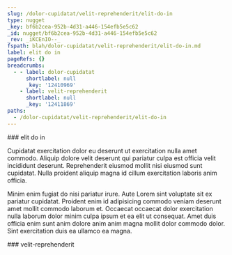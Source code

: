 ```yaml
---
slug: /dolor-cupidatat/velit-reprehenderit/elit-do-in
type: nugget
_key: bf6b2cea-952b-4d31-a446-154efb5e5c62
_id: nugget/bf6b2cea-952b-4d31-a446-154efb5e5c62
_rev: _iKCEnIO--_
fspath: blah/dolor-cupidatat/velit-reprehenderit/elit-do-in.md
label: elit do in
pageRefs: {}
breadcrumbs:
  - - label: dolor-cupidatat
      shortlabel: null
      _key: '12410969'
    - label: velit-reprehenderit
      shortlabel: null
      _key: '12411869'
paths:
  - /dolor-cupidatat/velit-reprehenderit/elit-do-in
---
```


<NuggetArea>
<Nugget slug="/dolor-cupidatat/velit-reprehenderit/elit-do-in" type="nugget" _key="bf6b2cea-952b-4d31-a446-154efb5e5c62" _id="nugget/bf6b2cea-952b-4d31-a446-154efb5e5c62" _rev="_iKCEnIO--_" fspath="blah/dolor-cupidatat/velit-reprehenderit/elit-do-in.md" label="elit do in" paths="/dolor-cupidatat/velit-reprehenderit/elit-do-in">
<NuggetBody>
### elit do in

Cupidatat exercitation dolor eu deserunt ut exercitation nulla amet commodo. Aliquip dolore velit deserunt qui pariatur culpa est officia velit incididunt deserunt. Reprehenderit eiusmod mollit nisi eiusmod sunt cupidatat. Nulla proident aliquip magna id cillum exercitation laboris anim officia.

Minim enim fugiat do nisi pariatur irure. Aute Lorem sint voluptate sit ex pariatur cupidatat. Proident enim id adipisicing commodo veniam deserunt amet mollit commodo laborum et. Occaecat occaecat dolor exercitation nulla laborum dolor minim culpa ipsum et ea elit ut consequat. Amet duis officia enim sunt anim dolore anim anim magna mollit dolor commodo dolor. Sint exercitation duis ea ullamco ea magna.

</NuggetBody>
<Breadcrumbs>
<Crumbs>
<Crumb _key="12410969" label="dolor-cupidatat" /><Crumb _key="12411869" label="velit-reprehenderit" />
</Crumbs>
</Breadcrumbs>
</Nugget>

<NuggetsInbound>
</NuggetsInbound>
<NuggetsOutbound>
</NuggetsOutbound>
</NuggetArea>
<PassagesInbound>
<Passage direction="inbound" type="passage" _key="12411869" _id="passage/12411869" _rev="_iKCEnH2--A" label="velit-reprehenderit" passage="velit-reprehenderit" fspath="blah/dolor-cupidatat/velit-reprehenderit" paths="/dolor-cupidatat/velit-reprehenderit" slug="/dolor-cupidatat/velit-reprehenderit">
<NuggetBody>
### velit-reprehenderit

</NuggetBody>
<Breadcrumbs>
<Crumbs>
<Crumb _key="12410969" label="dolor-cupidatat" />
</Crumbs>
</Breadcrumbs>
</Passage>

</PassagesInbound>
<PassagesOutbound>
</PassagesOutbound>